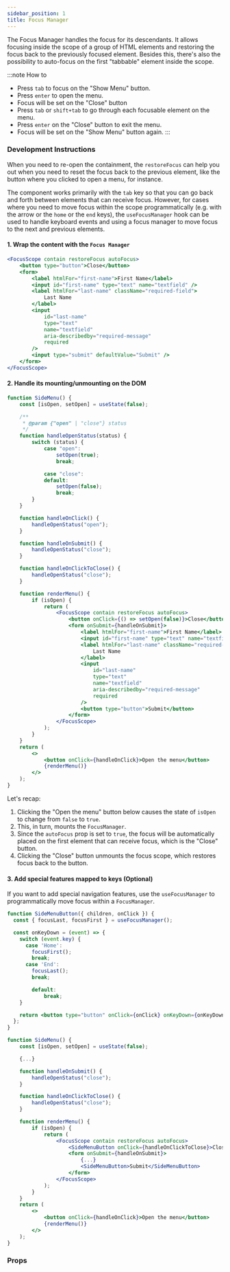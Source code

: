 ```yaml
---
sidebar_position: 1
title: Focus Manager
---
```


<Subtitle>
	The Focus Manager handles the focus for its descendants. It allows focusing inside the scope of a
	group of HTML elements and restoring the focus back to the previously focused element. Besides
	this, there's also the possibility to auto-focus on the first "tabbable" element inside the scope.
</Subtitle>

<BrowserWindow>
	<DemoFocusManager contain={true} autoFocus={true} restoreFocus={true} />
</BrowserWindow>
<br />

:::note How to

- Press `tab` to focus on the "Show Menu" button.
- Press `enter` to open the menu.
- Focus will be set on the "Close" button
- Press `tab` or `shift+tab` to go through each focusable element on the menu.
- Press `enter` on the "Close" button to exit the menu.
- Focus will be set on the "Show Menu" button again.
:::

### Development Instructions

When you need to re-open the containment, the `restoreFocus` can help you out when you need to reset the focus back to the previous element, like the button where you clicked to open a menu, for instance.

The component works primarily with the `tab` key so that you can go back and forth between elements that can receive focus. However, for cases where you need to move focus within the scope programmatically (e.g. with the arrow or the `home` or the `end` keys), the `useFocusManager` hook can be used to handle keyboard events and using a focus manager to move focus to the next and previous elements.

#### 1. Wrap the content with the `Focus Manager`

```jsx
<FocusScope contain restoreFocus autoFocus>
	<button type="button">Close</button>
	<form>
		<label htmlFor="first-name">First Name</label>
		<input id="first-name" type="text" name="textfield" />
		<label htmlFor="last-name" className="required-field">
			Last Name
		</label>
		<input
			id="last-name"
			type="text"
			name="textfield"
			aria-describedby="required-message"
			required
		/>
		<input type="submit" defaultValue="Submit" />
	</form>
</FocusScope>
```

#### 2. Handle its mounting/unmounting on the DOM

```jsx
function SideMenu() {
	const [isOpen, setOpen] = useState(false);

	/**
	 * @param {"open" | "close"} status
	 */
	function handleOpenStatus(status) {
		switch (status) {
			case "open":
				setOpen(true);
				break;

			case "close":
			default:
				setOpen(false);
				break;
		}
	}

	function handleOnClick() {
		handleOpenStatus("open");
	}

	function handleOnSubmit() {
		handleOpenStatus("close");
	}

	function handleOnClickToClose() {
		handleOpenStatus("close");
	}

	function renderMenu() {
		if (isOpen) {
			return (
				<FocusScope contain restoreFocus autoFocus>
					<button onClick={() => setOpen(false)}>Close</button>
					<form onSubmit={handleOnSubmit}>
						<label htmlFor="first-name">First Name</label>
						<input id="first-name" type="text" name="textfield" />
						<label htmlFor="last-name" className="required-field">
							Last Name
						</label>
						<input
							id="last-name"
							type="text"
							name="textfield"
							aria-describedby="required-message"
							required
						/>
						<button type="button">Submit</button>
					</form>
				</FocusScope>
			);
		}
	}
	return (
		<>
			<button onClick={handleOnClick}>Open the menu</button>
			{renderMenu()}
		</>
	);
}
```

Let's recap:

1. Clicking the "Open the menu" button below causes the state of `isOpen` to change from `false` to `true`.
2. This, in turn, mounts the `FocusManager`.
3. Since the `autoFocus` prop is set to `true`, the focus will be automatically placed on the first element that can receive focus, which is the "Close" button.
4. Clicking the "Close" button unmounts the focus scope, which restores focus back to the button.

#### 3. Add special features mapped to keys (Optional)

If you want to add special navigation features, use the `useFocusManager` to programmatically move focus within a `FocusManager`.

```jsx
function SideMenuButton({ children, onClick }) {
  const { focusLast, focusFirst } = useFocusManager();

  const onKeyDown = (event) => {
    switch (event.key) {
      case 'Home':
        focusFirst();
        break;
      case 'End':
        focusLast();
        break;

		default:
			break;
    }

	return <button type="button" onClick={onClick} onKeyDown={onKeyDown}>{children}</button>;
  };
}

function SideMenu() {
	const [isOpen, setOpen] = useState(false);

	{...}

	function handleOnSubmit() {
		handleOpenStatus("close");
	}

	function handleOnClickToClose() {
		handleOpenStatus("close");
	}

	function renderMenu() {
		if (isOpen) {
			return (
				<FocusScope contain restoreFocus autoFocus>
					<SideMenuButton onClick={handleOnClickToClose}>Close</SideMenuButton>
					<form onSubmit={handleOnSubmit}>
						{...}
						<SideMenuButton>Submit</SideMenuButton>
					</form>
				</FocusScope>
			);
		}
	}
	return (
		<>
			<button onClick={handleOnClick}>Open the menu</button>
			{renderMenu()}
		</>
	);
}
```

### Props

<PropsTable name="FocusManager" />
